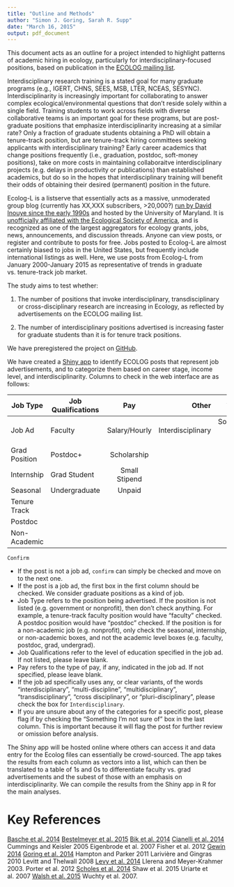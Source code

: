 ```yaml
---
title: "Outline and Methods"
author: "Simon J. Goring, Sarah R. Supp"
date: "March 16, 2015"
output: pdf_document
---
```


This document acts as an outline for a project intended to highlight patterns of academic hiring in ecology, particularly for interdisciplinary-focused positions, based on publication in the [ECOLOG mailing list](https://listserv.umd.edu/archives/ecolog-l.html).

Interdisciplinary research training is a stated goal for many graduate programs (e.g., IGERT, CHNS, SEES, MSB, LTER, NCEAS, SESYNC). Interdisciplinarity is increasingly important for collaborating to answer complex ecological/environmental questions that don't reside solely within a single field. Training students to work across fields with diverse collaborative teams is an important goal for these programs, but are post-graduate positions that emphasize interdisciplinarity increasing at a similar rate? Only a fraction of graduate students obtaining a PhD will obtain a tenure-track position, but are tenure-track hiring committees seeking applicants with interdisciplinary training? Early career academics that change positions frequently (i.e., graduation, postdoc, soft-money positions), take on more costs in maintaining collaboraitve interdisciplinary projects (e.g. delays in productivity or publications) than established academics, but do so in the hopes that interdisciplinary training will benefit their odds of obtaining their desired (permanent) position in the future. 

Ecolog-L is a listserve that essentially acts as a massive, unmoderated group blog (currently has XX,XXX subscribers, >20,000?) [run by David Inouye since the early 1990s](https://dynamicecology.wordpress.com/2013/02/22/whats-ecolog-l-for-and-how-can-we-make-it-better/) and hosted by the University of Maryland. It is [unofficially affiliated with the Ecological Society of America](http://esa.org/history/a-note-on-the-history-of-the-ecolog-listserv/), and is recognized as one of the largest aggregators for ecology grants, jobs, news, announcements, and discussion threads. Anyone can view posts, or register and contribute to posts for free. Jobs posted to Ecolog-L are almost certainly biased to jobs in the United States, but frequently include international listings as well. Here, we use posts from Ecolog-L from January 2000-January 2015 as representative of trends in graduate vs. tenure-track job market.

The study aims to test whether:

1. The number of positions that invoke interdisciplinary, transdisciplinary or cross-disciplinary research are increasing in Ecology, as reflected by advertisements on the ECOLOG mailing list.

2. The number of interdisciplinary positions advertised is increasing faster for graduate students than it is for tenure track positions.

We have preregistered the project on [GitHub](https://github.com/SimonGoring/ESA_2015_Interdisciplinary/blob/master/project_preregistration.Rmd).

We have created a [Shiny app](https://github.com/SimonGoring/ESA_Shiny) to identify ECOLOG posts that represent job advertisements, and to categorize them based on career stage, income level, and interdisciplinarity. Columns to check in the web interface are as follows:

| Job Type     | Job Qualifications | Pay           | Other             | Are You Sure?               |
| ------------ | ------------------ |:-------------:| -----------------:| ---------------------------:|
| Job Ad       | Faculty            | Salary/Hourly | Interdisciplinary | Something I'm not sure of   |
| Grad Position| Postdoc+           | Scholarship   |                   |                             |
| Internship   | Grad Student       | Small Stipend |                   |                             |
| Seasonal     | Undergraduate      | Unpaid        |                   |                             |
| Tenure Track |                    |               |                   |                             |
| Postdoc      |                    |               |                   |                             |
| Non-Academic |                    |               |                   |                             |
`Confirm`

* If the post is not a job ad, `confirm` can simply be checked and move on to the next one.
* If the post is a job ad, the first box in the first column should be checked. We consider graduate positions as a kind of job.
* Job Type refers to the position being advertised. If the position is not listed (e.g. government or nonprofit), then don't check anything. For example, a tenure-track faculty position would have "faculty" checked. A postdoc position would have "postdoc" checked. If the position is for a non-academic job (e.g. nonprofit), only check the seasonal, internship, or non-academic boxes, and not the academic level boxes (e.g. faculty, postdoc, grad, undergrad).
* Job Qualifications refer to the level of education specified in the job ad. If not listed, please leave blank.
* Pay refers to the type of pay, if any, indicated in the job ad. If not specified, please leave blank.
* If the job ad specifically uses any, or clear variants, of the words "interdisciplinary", "multi-discipline", "multidisciplinary", "transdisciplinary", "cross disciplinary", or "pluri-disciplinary", please check the box for `Interdisciplinary`.
* If you are unsure about any of the categories for a specific post, please flag if by checking the "Something I'm not sure of" box in the last column. This is important because it will flag the post for further review or omission before analysis.

The Shiny app will be hosted online where others can access it and data entry for the Ecolog files can essentially be crowd-sourced. The app takes the results from each column as vectors into a list, which can then be translated to a table of 1s and 0s to differentiate faculty vs. grad advertisements and the subest of those with an emphasis on interdisciplinarity. We can compile the results from the Shiny app in R for the main analyses.


Key References
===============
[Basche et al. 2014](http://www.jswconline.org/content/69/6/176A.extract)
[Bestelmeyer et al. 2015](http://www.esajournals.org/doi/abs/10.1890/140130)
[Bik et al. 2014](http://journals.plos.org/plosbiology/article?id=10.1371/journal.pbio.1001884)
[Cianelli et al. 2014](http://icesjms.oxfordjournals.org/content/early/2014/04/29/icesjms.fsu067)
Cummings and Keisler 2005 
Eigenbrode et al. 2007
Fisher et al. 2012
[Gewin 2014](http://www.nature.com/naturejobs/science/articles/10.1038/nj7509-371a)
[Goring et al. 2014](http://www.esajournals.org/doi/pdf/10.1890/120370)
Hampton and Parker 2011
Larivière and Gingras 2010
Levitt and Thelwall 2008
[Levy et al. 2014](http://www.esajournals.org/doi/abs/10.1890/130019)
Llerena and Meyer-Krahmer 2003. 
Porter et al. 2012
[Scholes et al. 2014](http://www.esajournals.org/doi/abs/10.1890/0012-9623-95.4.435)
Shaw et al. 2015
Uriarte et al. 2007
[Walsh et al. 2015](http://ascelibrary.org/doi/abs/10.1061/(ASCE)WR.1943-5452.0000514)
Wuchty et al. 2007.